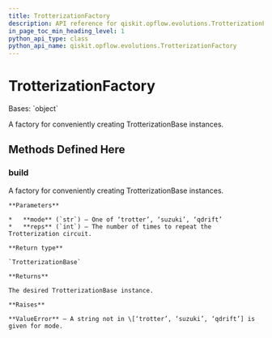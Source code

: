 ```yaml
---
title: TrotterizationFactory
description: API reference for qiskit.opflow.evolutions.TrotterizationFactory
in_page_toc_min_heading_level: 1
python_api_type: class
python_api_name: qiskit.opflow.evolutions.TrotterizationFactory
---
```


# TrotterizationFactory

<Class id="qiskit.opflow.evolutions.TrotterizationFactory" github="https://github.com/qiskit/qiskit/tree/stable/0.20/qiskit/opflow/evolutions/trotterizations/trotterization_factory.py" signature="TrotterizationFactory">
  Bases: `object`

  A factory for conveniently creating TrotterizationBase instances.

  ## Methods Defined Here

  ### build

  <Function id="qiskit.opflow.evolutions.TrotterizationFactory.build" name="build" signature="static TrotterizationFactory.build(mode='trotter', reps=1)">
    A factory for conveniently creating TrotterizationBase instances.

    **Parameters**

    *   **mode** (`str`) – One of ‘trotter’, ‘suzuki’, ‘qdrift’
    *   **reps** (`int`) – The number of times to repeat the Trotterization circuit.

    **Return type**

    `TrotterizationBase`

    **Returns**

    The desired TrotterizationBase instance.

    **Raises**

    **ValueError** – A string not in \[‘trotter’, ‘suzuki’, ‘qdrift’] is given for mode.
  </Function>
</Class>

